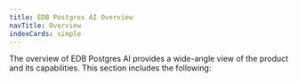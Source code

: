 ```yaml
---
title: EDB Postgres AI Overview
navTitle: Overview
indexCards: simple
---
```


The overview of EDB Postgres AI provides a wide-angle view of the product and its capabilities. This section includes the following:



